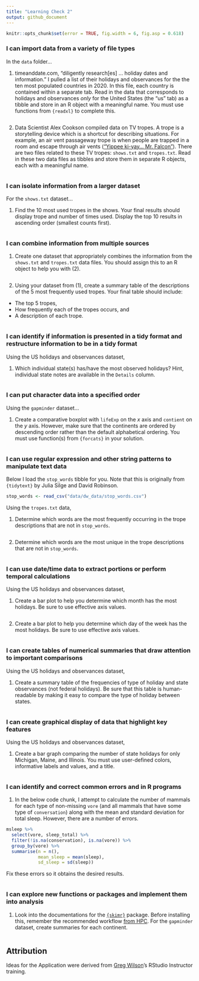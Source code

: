 ```yaml
---
title: "Learning Check 2"
output: github_document
---
```


```r
knitr::opts_chunk$set(error = TRUE, fig.width = 6, fig.asp = 0.618)
```

### I can import data from a variety of file types

In the `data` folder...

1. timeanddate.com, "diligently research[es] ... holiday dates and information."
I pulled a list of their holidays and observances for the the ten most populated countries in 2020.
In this file, each country is contained within a separate tab. Read in the data that corresponds to holidays and observances *only* for the United States (the "us" tab) as a tibble and store in an R object with a meaningful name.
You must use functions from `{readxl}` to complete this.

```r

```


2. Data Scientist Alex Cookson compiled data on TV tropes.
A trope is a storytelling device which is a shortcut for describing situations.
For example, an air vent passageway trope is when people are trapped in a room and escape through air vents (["Yippee ki-yay... Mr. Falcon"](https://youtu.be/Mn-P3lnr76s)).
There are two files related to these TV tropes: `shows.txt` and `tropes.txt`.
Read in these two data files as tibbles and store them in separate R objects, each with a meaningful name.

```r

```

### I can isolate information from a larger dataset

For the `shows.txt` dataset...

1. Find the 10 most used tropes in the shows.
Your final results should display trope and number of times used.
Display the top 10 results in ascending order (smallest counts first).

```r

```

### I can combine information from multiple sources

1. Create one dataset that appropriately combines the information from the `shows.txt` and `tropes.txt` data files.
You should assign this to an R object to help you with (2).

```r

```

2. Using your dataset from (1), create a summary table of the descriptions of the 5 most frequently used tropes.
Your final table should include:

- The top 5 tropes,
- How frequently each of the tropes occurs, and
- A description of each trope.

```r

```

### I can identify if information is presented in a tidy format and restructure information to be in a tidy format

Using the US holidays and observances dataset, 

1. Which individual state(s) has/have the most observed holidays?
Hint, individual state notes are available in the `Details` column.

```r

```


### I can put character data into a specified order

Using the `gapminder` dataset...

1. Create a comparative boxplot with `lifeExp` on the *x* axis and `contient` on the *y* axis.
However, make sure that the continents are ordered by descending order rather than the default alphabetical ordering.
You must use function(s) from `{forcats}` in your solution.

```r

```


### I can use regular expression and other string patterns to manipulate text data

Below I load the `stop_words` tibble for you. Note that this is originally from `{tidytext}` by Julia Silge and David Robinson.

```r
stop_words <- read_csv("data/dw_data/stop_words.csv")
```

Using the `tropes.txt` data, 

1. Determine which words are the most frequently occurring in the trope descriptions that are not in `stop_words`.

```r

```


2. Determine which words are the most unique in the trope descriptions that are not in `stop_words`.

```r

```


### I can use date/time data to extract portions or perform temporal calculations

Using the US holidays and observances dataset, 

1. Create a bar plot to help you determine which month has the most holidays.
Be sure to use effective axis values.

```r

```


2. Create a bar plot to help you determine which day of the week has the most holidays.
Be sure to use effective axis values.

```r

```


### I can create tables of numerical summaries that draw attention to important comparisons

Using the US holidays and observances dataset, 

1. Create a summary table of the frequencies of type of holiday and state observances (not federal holidays).
Be sure that this table is human-readable by making it easy to compare the type of holiday between states.

```r

```


### I can create graphical display of data that highlight key features

Using the US holidays and observances dataset, 

1. Create a bar graph comparing the number of state holidays for only Michigan, Maine, and Illinois.
You must use user-defined colors, informative labels and values, and a title.

```r

```


### I can identify and correct common errors and in R programs

1. In the below code chunk, I attempt to calculate the number of mammals for each type of non-missing `vore` (and all mammals that have some type of `conversation`) along with the mean and standard deviation for total sleep.
However, there are a number of errors.

```r
msleep %>% 
  select(vore, sleep_total) %>% 
  filter(!is.na(conservation), is.na(vore)) %>% 
  group_by(vore) %>% 
  summarise(n = n(),
            mean_sleep = mean(sleep),
            sd_sleep = sd(sleep))

```

Fix these errors so it obtains the desired results.

```r

```


### I can explore new functions or packages and implement them into analysis

1. Look into the documentations for the [`{skimr}`](https://github.com/ropensci/skimr) package.
Before installing this, remember the recommended workflow [from HPC](https://hpcsupport.atlassian.net/servicedesk/customer/portal/3/article/562429973).
For the `gapminder` dataset, create summaries for each continent.

```r

```


## Attribution

Ideas for the Application were derived from [Greg Wilson](https://third-bit.com/about/)'s RStudio Instructor training.